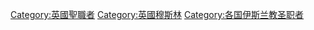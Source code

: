[[Category:英國聖職者|Category:英國聖職者]]
[[Category:英國穆斯林|Category:英國穆斯林]]
[[Category:各国伊斯兰教圣职者|Category:各国伊斯兰教圣职者]]